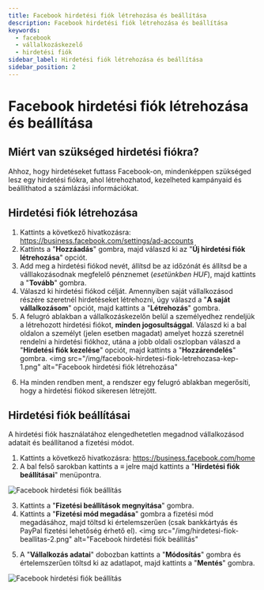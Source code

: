```yaml
---
title: Facebook hirdetési fiók létrehozása és beállítása
description: Facebook hirdetési fiók létrehozása és beállítása
keywords:
  - facebook
  - vállalkozáskezelő
  - hirdetési fiók
sidebar_label: Hirdetési fiók létrehozása és beállítása
sidebar_position: 2
---
```



# <FontAwesomeIcon icon="fa-brands fa-square-facebook text-primary" /> Facebook hirdetési fiók létrehozása és beállítása

## Miért van szükséged hirdetési fiókra?

Ahhoz, hogy hirdetéseket futtass Facebook-on, mindenképpen szükséged lesz egy hirdetési fiókra, ahol létrehozhatod, kezelheted kampányaid és beállíthatod a számlázási információkat.

## Hirdetési fiók létrehozása

1. Kattints a következő hivatkozásra: https://business.facebook.com/settings/ad-accounts
2. Kattints a "**Hozzáadás**" gombra, majd válaszd ki az "**Új hirdetési fiók létrehozása**" opciót.
3. Add meg a hirdetési fiókod nevét, állítsd be az időzónát és állítsd be a válllakozásodnak megfelelő pénznemet (_esetünkben HUF_), majd kattints a "**Tovább**" gombra.
4. Válaszd ki hirdetési fiókod célját. Amennyiben saját vállalkozásod részére szeretnél hirdetéseket létrehozni, úgy válaszd a "**A saját vállalkozásom**" opciót, majd kattints a "**Létrehozás**" gombra.
5. A felugró ablakban a vállalkozáskezelőn belül a személyedhez rendeljük a létrehozott hirdetési fiókot, **minden jogosultsággal**. Válaszd ki a bal oldalon a személyt (jelen esetben magadat) amelyet hozzá szeretnél rendelni a hirdetési fiókhoz, utána a jobb oldali oszlopban válaszd a "**Hirdetési fiók kezelése**" opciót, majd kattints a "**Hozzárendelés**" gombra.
   <BrowserWindow url="https://business.facebook.com">
     <img
       src="/img/facebook-hirdetesi-fiok-letrehozasa-kep-1.png"
       alt="Facebook hirdetési fiók létrehozása"
     ></img>
   </BrowserWindow>
6. Ha minden rendben ment, a rendszer egy felugró ablakban megerősíti, hogy a hirdetési fiókod sikeresen létrejött.

## Hirdetési fiók beállításai

A hirdetési fiók használatához elengedhetetlen megadnod vállalkozásod adatait és beállítanod a fizetési módot.

1. Kattints a következő hivatkozásra: https://business.facebook.com/home 
2. A bal felső sarokban kattints a **≡** jelre majd kattints a "**Hirdetési fiók beállításai**" menüpontra. 
<BrowserWindow url="https://business.facebook.com">
     <img
       src="/img/hirdetesi-fiok-beallitas-1.png"
       alt="Facebook hirdetési fiók beállítás"
     ></img>
   </BrowserWindow>

3. Kattints a "**Fizetési beállítások megnyitása**" gombra. 
4. Kattints a "**Fizetési mód megadása**" gombra a fizetési mód megadásához, majd töltsd ki értelemszerűen (csak bankkártyás és PayPal fizetési lehetőség érhető el). 
   <BrowserWindow url="https://business.facebook.com">
     <img
       src="/img/hirdetesi-fiok-beallitas-2.png"
       alt="Facebook hirdetési fiók beállítás"
     ></img>
   </BrowserWindow>
5. A "**Vállalkozás adatai**" dobozban kattints a "**Módosítás**" gombra és értelemszerűen töltsd ki az adatlapot, majd kattints a "**Mentés**" gombra. 
<BrowserWindow url="https://business.facebook.com">
     <img
       src="/img/hirdetesi-fiok-beallitas-3.png"
       alt="Facebook hirdetési fiók beállítás"
     ></img>
   </BrowserWindow>

